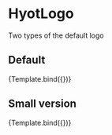 <!-- HyotLogo.stories.mdx -->



<Meta title="MDX/HyotLogo" component={HyotLogo} />


# HyotLogo

Two types of the default logo

## Default

<Canvas>
  <Story name="Standard" args={{}}>
    {Template.bind({})}
  </Story>
</Canvas>

## Small version

<Canvas>
  <Story
    name="Disabled"
    args={{
      mobile: true,
    }}
  >
    {Template.bind({})}
  </Story>
</Canvas>
